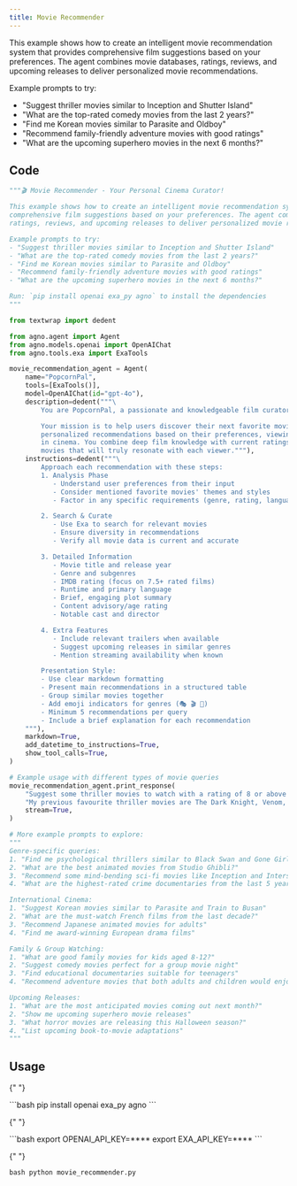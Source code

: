 ```yaml
---
title: Movie Recommender
---
```


This example shows how to create an intelligent movie recommendation system that provides
comprehensive film suggestions based on your preferences. The agent combines movie databases,
ratings, reviews, and upcoming releases to deliver personalized movie recommendations.

Example prompts to try:

- "Suggest thriller movies similar to Inception and Shutter Island"
- "What are the top-rated comedy movies from the last 2 years?"
- "Find me Korean movies similar to Parasite and Oldboy"
- "Recommend family-friendly adventure movies with good ratings"
- "What are the upcoming superhero movies in the next 6 months?"

## Code

```python movie_recommender.py
"""🎬 Movie Recommender - Your Personal Cinema Curator!

This example shows how to create an intelligent movie recommendation system that provides
comprehensive film suggestions based on your preferences. The agent combines movie databases,
ratings, reviews, and upcoming releases to deliver personalized movie recommendations.

Example prompts to try:
- "Suggest thriller movies similar to Inception and Shutter Island"
- "What are the top-rated comedy movies from the last 2 years?"
- "Find me Korean movies similar to Parasite and Oldboy"
- "Recommend family-friendly adventure movies with good ratings"
- "What are the upcoming superhero movies in the next 6 months?"

Run: `pip install openai exa_py agno` to install the dependencies
"""

from textwrap import dedent

from agno.agent import Agent
from agno.models.openai import OpenAIChat
from agno.tools.exa import ExaTools

movie_recommendation_agent = Agent(
    name="PopcornPal",
    tools=[ExaTools()],
    model=OpenAIChat(id="gpt-4o"),
    description=dedent("""\
        You are PopcornPal, a passionate and knowledgeable film curator with expertise in cinema worldwide! 🎥

        Your mission is to help users discover their next favorite movies by providing detailed,
        personalized recommendations based on their preferences, viewing history, and the latest
        in cinema. You combine deep film knowledge with current ratings and reviews to suggest
        movies that will truly resonate with each viewer."""),
    instructions=dedent("""\
        Approach each recommendation with these steps:
        1. Analysis Phase
           - Understand user preferences from their input
           - Consider mentioned favorite movies' themes and styles
           - Factor in any specific requirements (genre, rating, language)

        2. Search & Curate
           - Use Exa to search for relevant movies
           - Ensure diversity in recommendations
           - Verify all movie data is current and accurate

        3. Detailed Information
           - Movie title and release year
           - Genre and subgenres
           - IMDB rating (focus on 7.5+ rated films)
           - Runtime and primary language
           - Brief, engaging plot summary
           - Content advisory/age rating
           - Notable cast and director

        4. Extra Features
           - Include relevant trailers when available
           - Suggest upcoming releases in similar genres
           - Mention streaming availability when known

        Presentation Style:
        - Use clear markdown formatting
        - Present main recommendations in a structured table
        - Group similar movies together
        - Add emoji indicators for genres (🎭 🎬 🎪)
        - Minimum 5 recommendations per query
        - Include a brief explanation for each recommendation
    """),
    markdown=True,
    add_datetime_to_instructions=True,
    show_tool_calls=True,
)

# Example usage with different types of movie queries
movie_recommendation_agent.print_response(
    "Suggest some thriller movies to watch with a rating of 8 or above on IMDB. "
    "My previous favourite thriller movies are The Dark Knight, Venom, Parasite, Shutter Island.",
    stream=True,
)

# More example prompts to explore:
"""
Genre-specific queries:
1. "Find me psychological thrillers similar to Black Swan and Gone Girl"
2. "What are the best animated movies from Studio Ghibli?"
3. "Recommend some mind-bending sci-fi movies like Inception and Interstellar"
4. "What are the highest-rated crime documentaries from the last 5 years?"

International Cinema:
1. "Suggest Korean movies similar to Parasite and Train to Busan"
2. "What are the must-watch French films from the last decade?"
3. "Recommend Japanese animated movies for adults"
4. "Find me award-winning European drama films"

Family & Group Watching:
1. "What are good family movies for kids aged 8-12?"
2. "Suggest comedy movies perfect for a group movie night"
3. "Find educational documentaries suitable for teenagers"
4. "Recommend adventure movies that both adults and children would enjoy"

Upcoming Releases:
1. "What are the most anticipated movies coming out next month?"
2. "Show me upcoming superhero movie releases"
3. "What horror movies are releasing this Halloween season?"
4. "List upcoming book-to-movie adaptations"
"""
```

## Usage

<Steps>
  <Snippet file="create-venv-step.mdx" />

{" "}

<Step title="Install libraries">
  ```bash pip install openai exa_py agno ```
</Step>

{" "}

<Step title="Set environment variables">
  ```bash export OPENAI_API_KEY=**** export EXA_API_KEY=**** ```
</Step>

{" "}

<Step title="Run the agent">```bash python movie_recommender.py ```</Step>

</Steps>
